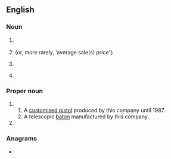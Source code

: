 {{also|asp|Asp}}
==English==

===Noun===
{{en-noun}}

# {{lb|en|computing}} {{initialism of|en|w:application service provider}}
# {{lb|en|finance}} {{initialism of|en|w:average selling price|nodot=1}} (or, more rarely, ‘average sale(s) price’.)
# {{lb|en|military}} {{initialism of|en|w:ammunition dump|ammunition supply point}}
# {{lb|en|accessibility}} {{initialism of|en|[[accessibility]] / [[assistance]] / [[accompaniment]] [[service]] [[provider]]}}

===Proper noun===
{{en-proper noun}}

# {{acronym of|en|w:ASP, Inc.|Armament Systems and Procedures|dot=, a US manufacturer of batons, restraints, and other products targeted at police and security.}}
## A [[w:ASP (handgun)|customised pistol]] produced by this company until 1987.
## A telescopic [[baton]] manufactured by this company.
# {{initialism of|en|w:Active Server Pages}}

===Anagrams===
* {{anagrams|en|a=aps|APS|APs|PAS|PAs|PSA|Pas|Psa.|SAP|SPA|Spa|pas|s.ap.|sap|spa}}